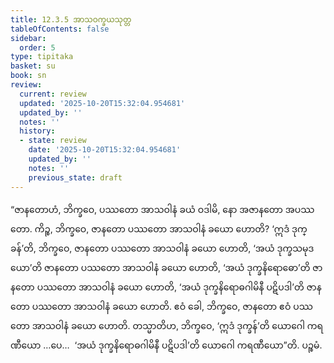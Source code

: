```yaml
---
title: 12.3.5 အာသဝက္ခယသုတ္တ
tableOfContents: false
sidebar:
  order: 5
type: tipitaka
basket: su
book: sn
review:
  current: review
  updated: '2025-10-20T15:32:04.954681'
  updated_by: ''
  notes: ''
  history:
  - state: review
    date: '2025-10-20T15:32:04.954681'
    updated_by: ''
    notes: ''
    previous_state: draft
---
```



<DynamicBreadcrumb />


<ReviewStatus review={frontmatter.review} showDetails={true} />

<HypothesisAnnotation frontmatter={frontmatter} />

<Division number="1095" book="sn" e="ch" v="18" p="443">

<Paragraph number="2285" book="sn">
“ဇာနတောဟံ, ဘိက္ခဝေ, ပဿတော အာသဝါနံ ခယံ ဝဒါမိ, နော အဇာနတော အပဿတော. ကိဉ္စ, ဘိက္ခဝေ, ဇာနတော ပဿတော အာသဝါနံ ခယော ဟောတိ? ‘ဣဒံ ဒုက္ခန်’တိ, ဘိက္ခဝေ, ဇာနတော ပဿတော အာသဝါနံ ခယော ဟောတိ, ‘အယံ ဒုက္ခသမုဒယော’တိ ဇာနတော ပဿတော အာသဝါနံ ခယော ဟောတိ, ‘အယံ ဒုက္ခနိရောဓော’တိ ဇာနတော ပဿတော အာသဝါနံ ခယော ဟောတိ, ‘အယံ ဒုက္ခနိရောဓဂါမိနီ ပဋိပဒါ’တိ ဇာနတော ပဿတော အာသဝါနံ ခယော ဟောတိ. ဧဝံ ခေါ, ဘိက္ခဝေ, ဇာနတော ဧဝံ ပဿတော အာသဝါနံ ခယော ဟောတိ.
</Paragraph>

<Paragraph number="2286" book="sn">
တသ္မာတိဟ, ဘိက္ခဝေ, ‘ဣဒံ ဒုက္ခန်’တိ ယောဂေါ ကရဏီယော …ပေ…  ‘အယံ ဒုက္ခနိရောဓဂါမိနီ ပဋိပဒါ’တိ ယောဂေါ ကရဏီယော”တိ.

</Paragraph>
</Division>

<Paragraph number="2287" type="center" book="sn">
ပဉ္စမံ.
</Paragraph>
